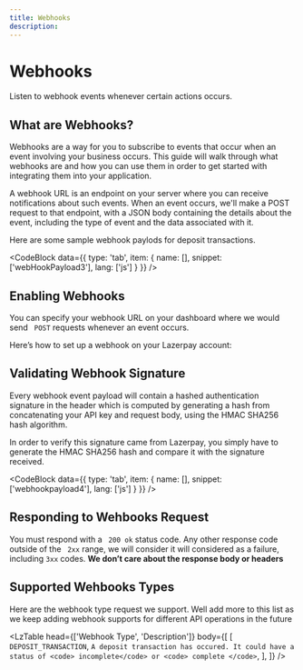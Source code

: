 ```yaml
---
title: Webhooks
description: 
---
```


# Webhooks

Listen to webhook events whenever certain actions occurs.

<Divider className="max-w-100" />

## What are Webhooks?

Webhooks are a way for you to subscribe to events that occur when an event involving your business occurs. This guide will walk through what webhooks are and how you can use them in order to get started with integrating them into your application.

A webhook URL is an endpoint on your server where you can receive notifications about such events. When an event occurs, we'll make a POST request to that endpoint, with a JSON body containing the details about the event, including the type of event and the data associated with it.

<Alert 
   status="info" 
   className="my-2" 
   content=' Rather than continuously polling the server to check if the state has changed, webhooks provide information to you as it becomes available, which is a lot more efficient and beneficial for developers.'
   />

Here are some sample webhook paylods for deposit transactions.

<CodeBlock 
   data={{
      type: 'tab', 
      item: { 
         name: [], 
         snippet: ['webHookPayload3'], 
         lang: ['js']
         } 
      }}
/>

<Divider className="max-w-100" />

## Enabling Webhooks

You can specify your webhook URL on your dashboard where we would send <code> POST</code> requests
whenever an event occurs.

Here’s how to set up a webhook on your Lazerpay account:


<Webhooks/>


<Alert 
    status="info" 
    className="my-2" 
    content=' When testing, you can get an instant webhook URL by visiting webhook.site. This will allow you to inspect the received payload without having to write any code or set up a server.'/>


   <Divider className="max-w-100" />

   ## Validating Webhook Signature

   Every webhook event payload will contain a hashed authentication signature in the header which is computed by generating a hash from concatenating your API key and request body, using the HMAC SHA256 hash algorithm. 

In order to verify this signature came from Lazerpay, you simply have to generate the HMAC SHA256 hash and compare it with the signature received. 


<CodeBlock 
   data={{
      type: 'tab', 
      item: { 
         name: [], 
         snippet: ['webhookpayload4'], 
         lang: ['js']
         } 
      }}
/>

 <Divider className="max-w-100" />

 ## Responding to Wehbooks Request 

 You must respond with a <code> 200 ok</code> status code. Any other response code outside of the <code> 2xx</code> 
 range, we will consider it will considered as a failure, including <code>3xx</code> codes. <strong> We don’t 
 care about the response body or headers </strong>


<Alert 
    status="info" 
    className="my-2" 
    content=' If we don’t get a 200 ok status  well try the webhook every one minutes for 24 hours.'/>

 <Divider className="max-w-100" />

 ## Supported Wehbooks Types

 Here are the webhook type request we support. Well add more to this list as we keep adding 
 webhook supports for different API operations in the future

 <LzTable
   head={['Webhook Type', 'Description']}
   body={[
   [
   `DEPOSIT_TRANSACTION`,
   `A deposit transaction has occured. It could have a status of <code> incomplete</code> or <code> complete </code>`,
   ],
   ]}
/>

<Divider className="max-w-100" />

<Pagination />



